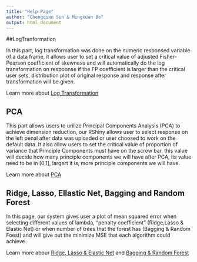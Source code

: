 ```yaml
---
title: "Help Page"
author: "Chengqian Sun & Mingxuan Bo"
output: html_document
---
```




##LogTranformation

In this part, log transformation was done on the numeric responsed variable of a data frame, it allows user to set a critical value of adjusted Fisher-Pearson coefficient of skewness and will automatically do the log transformation on respoonse if the FP coefficient is larger than the critical user sets, distribution plot of original response and response after transformation will be given.

Learn more about [Log Transformation](https://en.wikipedia.org/wiki/Data_transformation_(statistics))

## PCA

This part allows users to urilize Principal Components Analysis (PCA) to achieve dimension reduction, our RShiny allows user to select response on the left penal after data was uploaded or user choosed to work on the default data. It also allow users to set the critical value of proportion of variance that Principle Components must have on the scrow bar, this value will decide how many principle components we will have after PCA, its value need to be in [0,1], largert it is, more principle components we will have.

Learn more about [PCA](https://en.wikipedia.org/wiki/Principal_component_analysis)

## Ridge, Lasso, Ellastic Net, Bagging and Random Forest 

In this page, our system gives user a plot of mean squared error when selecting different values of lambda, "penalty coefficient" (Ridge,Lasso & Elastic Net) or when number of trees that the forest has (Bagging & Random Foest) and will give out the minimize MSE that each algorithm could achieve.

Learn more abour [Ridge, Lasso & Elastic Net](https://en.wikipedia.org/wiki/Lasso_(statistics)) and [Bagging & Random Forest](https://en.wikipedia.org/wiki/Random_forest)

